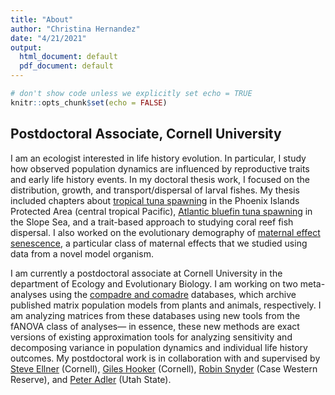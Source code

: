 ```yaml
---
title: "About"
author: "Christina Hernandez"
date: "4/21/2021"
output:
  html_document: default
  pdf_document: default
---
```


```r
# don't show code unless we explicitly set echo = TRUE
knitr::opts_chunk$set(echo = FALSE)

```

## Postdoctoral Associate, Cornell University

I am an ecologist interested in life history evolution. In particular, I study how observed population dynamics are influenced by reproductive traits and early life history events. In my doctoral thesis work, I focused on the distribution, growth, and transport/dispersal of larval fishes. My thesis included chapters about [tropical tuna spawning](https://www.nature.com/articles/s41598-019-47161-0) in the Phoenix Islands Protected Area (central tropical Pacific), [Atlantic bluefin tuna spawning](https://www.whoi.edu/oceanus/feature/the-secret-tuna-nursery/) in the Slope Sea, and a trait-based approach to studying coral reef fish dispersal. I also worked on the evolutionary demography of [maternal effect senescence](https://www.pnas.org/content/117/28/16431), a particular class of maternal effects that we studied using data from a novel model organism.

I am currently a postdoctoral associate at Cornell University in the department of Ecology and Evolutionary Biology. I am working on two meta-analyses using the [compadre and comadre](https://compadre-db.org/) databases, which archive published matrix population models from plants and animals, respectively. I am analyzing matrices from these databases using new tools from the fANOVA class of analyses--- in essence, these new methods are exact versions of existing approximation tools for analyzing sensitivity and decomposing variance in population dynamics and individual life history outcomes. My postdoctoral work is in collaboration with and supervised by [Steve Ellner](http://www.eeb.cornell.edu/Ellner/) (Cornell), [Giles Hooker](http://faculty.bscb.cornell.edu/~hooker/) (Cornell), [Robin Snyder](https://case.edu/artsci/biol/snyder/snyder.html) (Case Western Reserve), and [Peter Adler](https://qcnr.usu.edu/labs/adler_lab/index) (Utah State).



